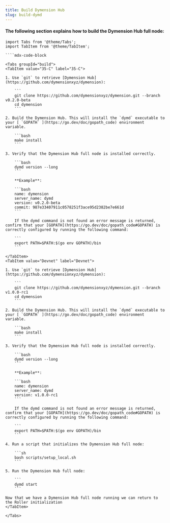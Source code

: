 ```yaml
---
title: Build Dymension Hub
slug: build-dymd
---
```


#### The following section explains how to build the Dymension Hub full node:

`````mdx-code-block
import Tabs from '@theme/Tabs';
import TabItem from '@theme/TabItem';

````mdx-code-block

<Tabs groupId="build">
<TabItem value="35-C" label="35-C">

1. Use `git` to retrieve [Dymension Hub](https://github.com/dymensionxyz/dymension):

    ```
    git clone https://github.com/dymensionxyz/dymension.git --branch v0.2.0-beta
    cd dymension
    ```

2. Build the Dymension Hub. This will install the `dymd` executable to your [ `GOPATH` ](https://go.dev/doc/gopath_code) environment variable.

    ```bash
    make install
    ```

3. Verify that the Dymension Hub full node is installed correctly.

    ```bash
    dymd version --long
    ```

    **Example**:

    ```bash
    name: dymension
    server_name: dymd
    version: v0.2.0-beta
    commit: 987e33407911c0578251f3ace95d2382be7e661d
    ```

    If the dymd command is not found an error message is returned, confirm that your [GOPATH](https://go.dev/doc/gopath_code#GOPATH) is correctly configured by running the following command:

    ```
    export PATH=$PATH:$(go env GOPATH)/bin
    ```

</TabItem>
<TabItem value="Devnet" label="Devnet">

1. Use `git` to retrieve [Dymension Hub](https://github.com/dymensionxyz/dymension):

    ```
    git clone https://github.com/dymensionxyz/dymension.git --branch v1.0.0-rc1
    cd dymension
    ```

2. Build the Dymension Hub. This will install the `dymd` executable to your [ `GOPATH` ](https://go.dev/doc/gopath_code) environment variable.

    ```bash
    make install
    ```

3. Verify that the Dymension Hub full node is installed correctly.

    ```bash
    dymd version --long
    ```

    **Example**:

    ```bash
    name: dymension
    server_name: dymd
    version: v1.0.0-rc1
    ```

    If the dymd command is not found an error message is returned, confirm that your [GOPATH](https://go.dev/doc/gopath_code#GOPATH) is correctly configured by running the following command:

    ```
    export PATH=$PATH:$(go env GOPATH)/bin
    ```

4. Run a script that initializes the Dymension Hub full node:

    ```sh
    bash scripts/setup_local.sh
    ```

5. Run the Dymension Hub full node:

    ```
    dymd start
    ```

Now that we have a Dymension Hub full node running we can return to the Roller initialization
</TabItem>

</Tabs>
`````

